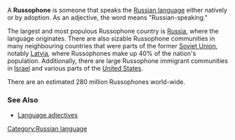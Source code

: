 A '''Russophone''' is someone that speaks the [[Russian language]] either natively or by adoption. As an adjective, the word means "Russian-speaking." 

The largest and most populous Russophone country is [[Russia]], where the language originates. There are also sizable Russophone communities in many neighbouring countries that were parts of the former [[Soviet Union]], notably [[Latvia]], where Russophones make up 40% of the nation's population. Additionally, there are large Russophone immigrant communities in [[Israel]] and various parts of the [[United States]]. 

There are an estimated 280 million Russophones world-wide.

===See Also===
*[[Language adjectives]]

[[Category:Russian language]]